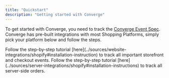 ```yaml
---
title: "Quickstart"
description: "Getting started with Converge"
---
```


To get started with Converge, you need to track the [Converge Event Spec](../sources/converge-spec).
Converge has pre-built integrations with most Shopping Platforms, simply pick your platform below and follow the steps.

<Tabs>
<Tab title="Shopify"> 
<Steps> 
<Step title="Install the Shopify Website Integration">
  Follow the step-by-step tutorial [here](../sources/website-integrations/shopify#installation-instruction) to track all important storefront and checkout events.
</Step>
<Step title="Install the Shopify Server Integration">
Follow the step-by-step tutorial [here](../sources/server-integrations/shopify#installation-instructions) to track all server-side orders.
</Step>
</Steps>

</Tab>

</Tabs>